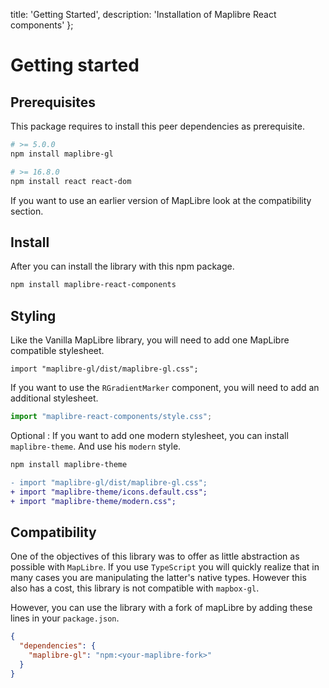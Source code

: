   title: 'Getting Started',
  description: 'Installation of Maplibre React components'
};


# Getting started


## Prerequisites

This package requires to install this peer dependencies as prerequisite.

```bash
# >= 5.0.0
npm install maplibre-gl

# >= 16.8.0
npm install react react-dom
```

<Flash color="orange">
If you want to use an earlier version of MapLibre look at the <Link href="/extra/compatibility">compatibility section</Link>.
</Flash>

## Install

After you can install the library with this npm package.

```bash
npm install maplibre-react-components
```

## Styling

Like the Vanilla MapLibre library, you will need to add one MapLibre compatible stylesheet.

```tsx
import "maplibre-gl/dist/maplibre-gl.css";
```

If you want to use the `RGradientMarker` component, you will need to add an additional stylesheet.

```ts
import "maplibre-react-components/style.css";
```


Optional : If you want to add one modern stylesheet, you can install `maplibre-theme`. And use his `modern` style.

```bash
npm install maplibre-theme
```
```diff
- import "maplibre-gl/dist/maplibre-gl.css";
+ import "maplibre-theme/icons.default.css";
+ import "maplibre-theme/modern.css";
```

## Compatibility

One of the objectives of this library was to offer as little abstraction as possible
with `MapLibre`. If you use `TypeScript` you will quickly realize that in many cases you
are manipulating the latter's native types. However this also has a cost, this library is
not compatible with `mapbox-gl`.

However, you can use the library with a fork of mapLibre by adding these lines in
your `package.json`.

```json
{
  "dependencies": {
    "maplibre-gl": "npm:<your-maplibre-fork>"
  }
}
```
